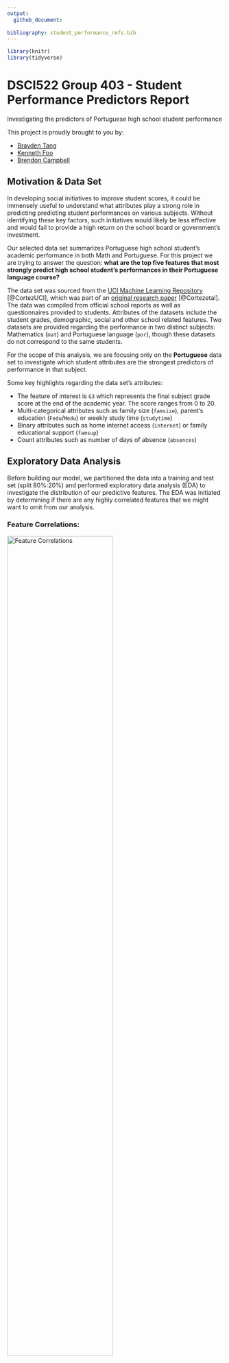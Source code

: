 ```yaml
---
output:
  github_document:
      
bibliography: student_performance_refs.bib
---
```


```r
library(knitr)
library(tidyverse)
```

# DSCI522 Group 403 - Student Performance Predictors Report

Investigating the predictors of Portuguese high school student performance

This project is proudly brought to you by:

- [Brayden Tang](https://github.com/braydentang1)
- [Kenneth Foo](https://github.com/kfoofw)
- [Brendon Campbell](https://github.com/brendoncampbell)

## Motivation & Data Set

In developing social initiatives to improve student scores, it could be immensely useful to understand what attributes play a strong role in predicting predicting student performances on various subjects. Without identifying these key factors, such initiatives would likely be less effective and would fail to provide a high return on the school board or government's investment.

Our selected data set summarizes Portuguese high school student's academic performance in both Math and Portuguese. For this project we are trying to answer the question: __what are the top five features that most strongly predict high school student's performances in their Portuguese language course?__ 

The data set was sourced from the [UCI Machine Learning Repository](https://archive.ics.uci.edu/ml/datasets/Student+Performance) [@CortezUCI], which was part of an [original research paper](http://www3.dsi.uminho.pt/pcortez/student.pdf) [@Cortezetal]. The data was compiled from official school reports as well as questionnaires provided to students. Attributes of the datasets include the student grades, demographic, social and other school related features. Two datasets are provided regarding the performance in two distinct subjects: Mathematics (`mat`) and Portuguese language (`por`), though these datasets do not correspond to the same students. 

For the scope of this analysis, we are focusing only on the __Portuguese__ data set to investigate which student attributes are the strongest predictors of performance in that subject.

Some key highlights regarding the data set's attributes:

- The feature of interest is `G3` which represents the final subject grade score at the end of the academic year. The score ranges from 0 to 20. 
- Multi-categorical attributes such as family size (`famsize`), parent's education (`Fedu`/`Medu`) or weekly study time (`studytime`)
- Binary attributes such as home internet access (`internet`) or family educational support (`famsup`)
- Count attributes such as number of days of absence (`absences`)


## Exploratory Data Analysis

Before building our model, we partitioned the data into a training and test set (split 80%:20%) and performed exploratory data analysis (EDA) to investigate the distribution of our predictive features. The EDA was initiated by determining if there are any highly correlated features that we might want to omit from our analysis.

### Feature Correlations:

<p align = "center">
<img src="../img/correlation_matrix.png" title="Feature Correlations" width="70%" height="70%" align="middle" />

**Figure 1 - Feature Correlations**
</p>

As seen from Figure 1, our target attribute `G3` has a strong correlation with attributes `G2` and `G1`. This occurs because `G3` is the grade issued at the end of the year, while `G1` and `G2` correspond to the grades for the 1st and 2nd school terms of that year. We are more interested in which attributes, other than recent academic performance, that will be most predictive of academic performance. Though it will be more difficult to get accurate predictions without these features, __both `G1` and `G2` features will be omitted__ in light of our research question and motivations outlined above. 

### Variable Distributions:

<p align = "center">
 ![alt tag](../img/box-plots.png)
**Figure 2 - Distribution Boxplots for Categorical & Binary Features**
</p>

Looking at the feature distribution boxplots in Figure 2, we can see that some of the most noteworthy features include student's past number of course failures (`failures`), parental education levels (`Medu`, `Fedu`), alcohol consumption on weekdays and the weekend (`Dalc`, `Walc`), and the school they attended (`school`). Each of these appears to show a clear trend with respect to G3, so we would expect some of these features having strong predictive power in the machine learning models we develop. 

<p align = "center">
<img src="../img/absences.png" title="Ridgeplot of Absences Feature" width="50%" height="50%" align="middle" />

**Figure 3 - Ridgeplot of Absences Feature**
</p>

Similarly, Figure 3 shows that lower `G3` scores have longer tails of `absences` counts, indicating this may be a useful predictive feature as well.

<p align = "center">
<img src="../img/g3_hist.png" title="Distribution of Response Variable" width="60%" height="60%" align="middle" />

**Figure 4 - Distribution of Response Variable, G3**
</p>

Finally, our response variable G3 shows an approximately normal distribution, with a mean of 11.87 and a median of 12 out of 20. There are some outliers at the low end (students with a score of 0), which ends up pulling down the mean value slightly.

## Predictive Modelling

To answer the predictive question posed above, we built and compared several predictive regression models. We constructed the following models, optimizing each according to the specified hyperparameters. Model performance was evaluated using root mean squared error (RMSE).

A total of 5 models were chosen using Scikit Learn [@sklearn_api], XGBoost [@Chen:2016:XST:2939672.2939785], and Light GBM [@Ke2017LightGBMAH]:  

- Linear Regression with Lasso (L1)  
- Linear Regression with Ridge (L2)  
- Random Forest
- XGBoost Regressor  
- LightGBM Regressor   

The choice for model types stem from the feature extraction functionalities that they provide, which is needed for our research question of finding the top predictive features. Linear regression models can output the weights of each feature, while tree models can output the feature importances according to the node splitting.

We applied the following preprocessing techniques for the data:

- Standard Scaling for numerical features
- One-Hot-Encoding for binary/categorical features.

Hyperparameters were tuned with the Bayesian Optimization package [@bayesopt] using 10 fold cross validation. For more details on the best hyperparameters for each model, please find the stored outputs in the [data outputs folder](../data/outputs/). The validation results for each tuned model type are shown in the following:

```r
cv_dat <- read_csv("../data/output/cv_results.csv")
test_rmse_dat <- read_csv("../data/output/final_results.csv")
colnames(cv_dat) <- c("Model", "cv_rmse_score")
colnames(test_rmse_dat) <- c("Model", "test_rmse_score")

combined_data <- merge(cv_dat, test_rmse_dat) %>% arrange(test_rmse_score)

cv_dat <- combined_data %>% select(Model, cv_rmse_score)

kable(cv_dat, align ="c")
```

Using the preprocessed test data, we scored all five tuned models. The test results for each tuned model type are as shown below:

```r
test_rmse_dat <- combined_data %>% select(Model, test_rmse_score)

kable(test_rmse_dat, align = "c")

best_score <- test_rmse_dat %>% head(1) %>% select(test_rmse_score) %>% pull()
```

Based on the results, the RandomForest model performed best with a RMSE of `r round(best_score, 3)`.

## Ranked Features & Conclusions

The top 10 ranked features from our Random Forest regression model were as follows:

<p align = "center">
 ![alt tag](../img/ranked_features.png)

**Figure 5 - Ranked Features for Random Forest Model**
 </p>

For the most part, the results appear to be inline with our expectations based on the features identified during the EDA process. `failures` and `absences` are the clear leaders, while many of the other highly important features were noted during EDA. Figure 5 includes the top 10 features to illustrate that the subsequent 5 most important features follow closely in terms of their importance scores. 

To formally address our research question, the five most predictive features are:

1. failures (number of past class failures)
2. absences (number of school absences)
3. age (student's age)
4. Walc (weekend alcohol consumption)
5. school (student's school)

Given that we have identified attributes that are strongly predictive of academic performance, this information could now be used to develop social programs or initiatives intending to improve student's academic performance. Targeting these specific attributes is likely to improve the effectiveness of such programs and thereby provide better return on investment.

## Reflections & Next Steps

**Dropped features:** 

We dropped features `G1` and `G2` after our EDA with the intent of removing features based on recent academic performance. `Failures`, which ended up being our top predictor, is highly correlated with `G1` and `G2` and could perhaps be removed in subsequent analysis attempting to focus on non-academic predictive attributes.

**Math data set:** 

For this analysis, we focused on only one of two available student performance data sets. We looked at student performance in Portuguese, rather than Math. In the future it would be interesting to explore whether the same model features are strong predictors across both subjects, or whether different subjects are predicted better by different features. We would be curious to see if performance in Math is strongly predicted by the 'going out with friends' attribute, for example.

**Modelling assumptions:** 
  
In our analysis, we assumed the target `G3` as a fully continuous variable and treated the overall problem as a regression. However, this is not actually true. Indeed, the variable can only take on discrete values from 0-20 and values such as 1.115 or 19.333 are not possible.
  
One might then think to switch to rephrasing this problem as a multi-class classification instead. However, there is a clear ordering in the target variable and in particular, the distance between the predicted score G3 and the actual score is important. For example, suppose we have a student who is known to have a `G3` score of 20 and two candidate classifiers. One classifier predicts a G3 score of 5, and another predicts a G3 score of 19. In classification, both of these errors are treated equally even though the second classifier is much closer to the truth than the first. 
  
In summary, our problem is neither regression or classification. Our problem instead is that of ordinal regression, which can be viewed as a middle ground between the two. We wish to predict discrete labels while still respecting the relative nature of the labels themselves. Thus, a huge improvement to our analysis would be to switch to a better framework more suited for such a response.
  
**Feature Engineering:**
  
  There were a number of features that could possibly have been represented in a more informative way. In particular, there were quite a few ordinal features (such as `Dalc`, `Walc`, and `famrel`) that were represented as numeric features ranging from 1 to 5. This was done to preserve the natural ordering of the features, but it is not necessarily true that each of the levels should be evenly spaced between them. It could be the case that the jump from level 1 to level 2, for example, is much larger than the jump between level 4 and 5. 
  
A possible avenue to explore could be to make use of [polynomial contrasts](https://en.wikipedia.org/wiki/Contrast_(statistics)#Sets_of_contrast) to account for this possibility.
  
**Using Variable Importance Scores:**
  
There are some problems associated with using variable importance scores to assess predictive performance, especially when features are collinear. Features that carry large amounts of the same information tend to get their importance scores "shared" between them. Intuitively, features that are nearly identical in information can be randomly chosen between them without any loss in model performance. The practical consequence of this is that some of the features have scores that are potentially much lower than they should be.
  
Variable importance scores can be corrected for this phenomenon and this may be worth exploring in the future.
    
# References
